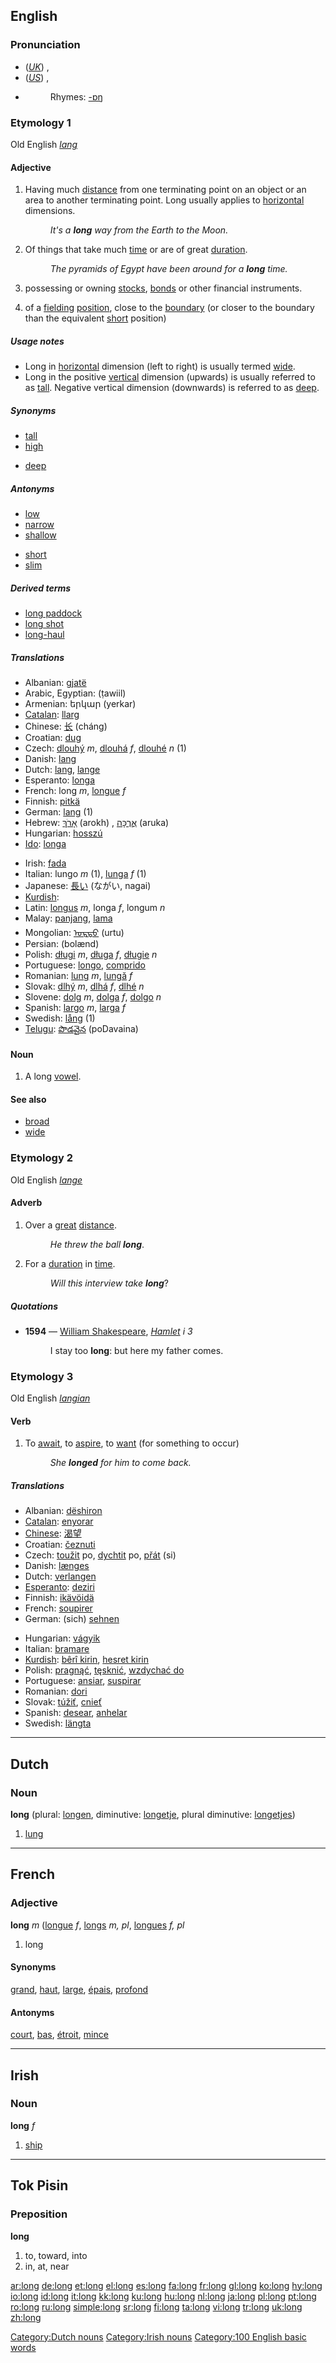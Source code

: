 ==English==

{{rank|himself|go|how|119|long|am|way|even}}

===Pronunciation===
*(''[[Received Pronunciation|UK]]'') {{IPA|/lɒŋ/}}, {{SAMPA|/lQN/}}
*(''[[General American|US]]'') {{IPA|/lɔːŋ/}}, {{SAMPA|/lO:N/}}
*{{audio|en-us-long.ogg|Audio (US)}}
*:Rhymes: [[Rhymes:English:-ɒŋ|-ɒŋ]]

===Etymology 1===
Old English ''[[lang]]''

====Adjective====
{{en-adj|er}}

# Having much [[distance]] from one terminating point on an object or an area to another terminating point.  Long usually applies to [[horizontal]] dimensions. {{italbrac|see Usage Notes}}
#: ''It's a '''long''' way from the Earth to the Moon.''
# Of things that take much [[time]] or are of great [[duration]].
#: ''The pyramids of Egypt have been around for a '''long''' time.''
# {{finance}} possessing or owning [[stocks]], [[bonds]] or other financial instruments.
# {{cricket}} of a [[fielding]] [[position]], close to the [[boundary]] (or closer to the boundary than the equivalent [[short]] position)

=====Usage notes=====
* Long in [[horizontal]] dimension (left to right) is usually termed [[wide]].
* Long in the positive [[vertical]] dimension (upwards) is usually referred to as [[tall]].  Negative vertical dimension (downwards) is referred to as [[deep]].

=====Synonyms=====
{{top2}}
*[[tall]]
*[[high]]
{{mid2}}
*[[deep]]
{{bottom}}

=====Antonyms=====
{{top2}}
*[[low]]
*[[narrow]]
*[[shallow]]
{{mid2}}
*[[short]]
*[[slim]]
{{bottom}}

=====Derived terms=====
*[[long paddock]]
*[[long shot]]
*[[long-haul]]

=====Translations=====
{{top}}
*Albanian: [[gjatë]]
*Arabic, Egyptian: {{ARchar|[[طويل]]}} (ṭawiil)
*Armenian: երկար (yerkar)
*[[Catalan]]: [[llarg]]
*Chinese: [[长]] (cháng)
*Croatian: [[dug]]
*Czech: [[dlouhý]] ''m'', [[dlouhá]] ''f'', [[dlouhé]] ''n'' (1)
*Danish: [[lang]]
*Dutch: [[lang]], [[lange]]
*Esperanto: [[longa]]
*French: long ''m'', [[longue]] ''f''
*Finnish: [[pitkä]]
*German: [[lang]] (1)
*Hebrew: [[ארוך|אָרֹךְ]] (arokh) {{m}}, [[ארוכה|אֲרֻכָּה]] (aruka) {{f}}
*Hungarian: [[hosszú]]
*[[Ido]]: [[longa]]
{{mid}}
*Irish: [[fada]]
*Italian: lungo ''m'' (1), [[lunga]] ''f'' (1)
*Japanese: [[長い]] (ながい, nagai)
*[[Kurdish]]: {{trad|ku|dirêj}}
*Latin: [[longus]] ''m'', longa ''f'', longum ''n''
*Malay: [[panjang]], [[lama]]
*Mongolian: [[ᠤᠷᠲᠤ]] (urtu)
*Persian: {{FAchar|[[بلند|بُلَند]]}} (bolænd)
*Polish: [[długi]] ''m'', [[długa]] ''f'', [[długie]] ''n''
*Portuguese: [[longo]], [[comprido]]
*Romanian: [[lung]] ''m'', [[lungă]] ''f''
*Slovak: [[dlhý]] ''m'', [[dlhá]] ''f'', [[dlhé]] ''n''
*Slovene: [[dolg]] ''m'', [[dolga]] ''f'', [[dolgo]] ''n''
*Spanish: [[largo]] ''m'', [[larga]] ''f''
*Swedish: [[lång]] (1)
*[[Telugu]]: [[పొడవైన]] (poDavaina)
{{bottom}}

====Noun====
{{en-noun}}

# {{linguistics}} A long [[vowel]].

====See also====
*[[broad]]
*[[wide]]

===Etymology 2===
Old English ''[[lange]]''

====Adverb====
{{en-adv|er}}

# Over a [[great]] [[distance]].
#: ''He threw the ball '''long'''''.
# For a [[duration]] in [[time]].
#: ''Will this interview take '''long'''''?

=====Quotations=====
*'''1594''' — [[w:William Shakespeare|William Shakespeare]], ''[[s:The Tragedy of Hamlet, Prince of Denmark|Hamlet]] i 3''
*: I stay too '''long''': but here my father comes. 

===Etymology 3===
Old English ''[[langian]]''

====Verb====
{{en-verb}}

# {{intransitive}} To [[await]], to [[aspire]], to [[want]] (for something to occur)
#: ''She '''longed''' for him to come back.''

=====Translations=====
{{top}}
*Albanian: [[dëshiron]]
*[[Catalan]]: [[enyorar]]
*[[Chinese]]: [[渴望]]
*Croatian: [[čeznuti]]
*Czech: [[toužit]] po, [[dychtit]] po, [[přát]] (si)
*Danish: [[længes]]
*Dutch: [[verlangen]]
*[[Esperanto]]: [[deziri]]
*Finnish: [[ikävöidä]]
*French: [[soupirer]]
*German: (sich) [[sehnen]]
{{mid}}
*Hungarian: [[vágyik]]
*Italian: [[bramare]]
*[[Kurdish]]: [[bêrî|bêrî kirin]], [[hesret|hesret kirin]]
*Polish: [[pragnąć]], [[tęsknić]], [[wzdychać|wzdychać do]]
*Portuguese: [[ansiar]], [[suspirar]]
*Romanian: [[dori]]
*Slovak: [[túžiť]], [[cnieť]]
*Spanish: [[desear]], [[anhelar]]
*Swedish: [[längta]]
{{bottom}}

----

==Dutch==
===Noun===
'''long''' (plural: [[longen]], diminutive: [[longetje]], plural diminutive: [[longetjes]])

#[[lung]]

[[Category:Dutch nouns]]

----

==French==
===Adjective===
'''long''' ''m'' ([[longue]] ''f'', [[longs]] ''m, pl'', [[longues]] ''f, pl''

# long

====Synonyms====
[[grand]], [[haut]], [[large]], [[épais]], [[profond]]

====Antonyms====
[[court]], [[bas]], [[étroit]], [[mince]]

----

==Irish==
===Noun===
'''long''' ''f''

# [[ship]]

[[Category:Irish nouns]]

----

==Tok Pisin==
===Preposition===
'''long'''

#to, toward, into
#in, at, near

[[Category:100 English basic words]]

[[ar:long]]
[[de:long]]
[[et:long]]
[[el:long]]
[[es:long]]
[[fa:long]]
[[fr:long]]
[[gl:long]]
[[ko:long]]
[[hy:long]]
[[io:long]]
[[id:long]]
[[it:long]]
[[kk:long]]
[[ku:long]]
[[hu:long]]
[[nl:long]]
[[ja:long]]
[[pl:long]]
[[pt:long]]
[[ro:long]]
[[ru:long]]
[[simple:long]]
[[sr:long]]
[[fi:long]]
[[ta:long]]
[[vi:long]]
[[tr:long]]
[[uk:long]]
[[zh:long]]